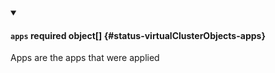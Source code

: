 


<details className="config-field" data-expandable="true" open>
<summary>

#### `apps` <span className="config-field-required" data-required="false">required</span> <span className="config-field-type">object[]</span> <span className="config-field-default"></span> <span className="config-field-enum"></span> {#status-virtualClusterObjects-apps}

Apps are the apps that were applied

</summary>

<PartialAppsreference />


</details>
